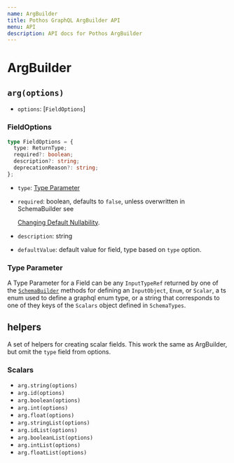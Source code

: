 ```yaml
---
name: ArgBuilder
title: Pothos GraphQL ArgBuilder API
menu: API
description: API docs for Pothos ArgBuilder
---
```





# ArgBuilder

## `arg(options)`

- `options`: \[`FieldOptions`\]

### FieldOptions

```typescript
type FieldOptions = {
  type: ReturnType;
  required?: boolean;
  description?: string;
  deprecationReason?: string;
};
```

- `type`: [Type Parameter](./arg-builder#type-parameter)
- `required`: boolean, defaults to `false`, unless overwritten in SchemaBuilder see

  [Changing Default Nullability](../guide/changing-default-nullability).

- `description`: string
- `defaultValue`: default value for field, type based on `type` option.

### Type Parameter

A Type Parameter for a Field can be any `InputTypeRef` returned by one of the
[`SchemaBuilder`](./schema-builder) methods for defining an `InputObject`, `Enum`, or `Scalar`, a
ts enum used to define a graphql enum type, or a string that corresponds to one of they keys of the
`Scalars` object defined in `SchemaTypes`.

## helpers

A set of helpers for creating scalar fields. This work the same as ArgBuilder, but omit the `type`
field from options.

### Scalars

- `arg.string(options)`
- `arg.id(options)`
- `arg.boolean(options)`
- `arg.int(options)`
- `arg.float(options)`
- `arg.stringList(options)`
- `arg.idList(options)`
- `arg.booleanList(options)`
- `arg.intList(options)`
- `arg.floatList(options)`
